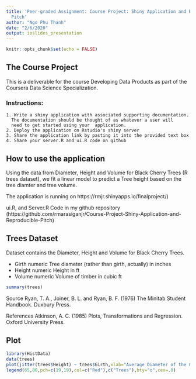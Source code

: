 ```yaml
---
title: 'Peer-graded Assignment: Course Project: Shiny Application and Reproducible
  Pitch'
author: "Ngo Phu Thanh"
date: "2/6/2020"
output: ioslides_presentation
---
```


```r
knitr::opts_chunk$set(echo = FALSE)
```

## The Course Project

This is a deliverable for the course Developing Data Products as part of the Coursera Data Science Specialization.

### Instructions:

    1. Write a shiny application with associated supporting documentation. 
      The documentation should be thought of as whatever a user will 
      need to get started using your  application.
    2. Deploy the application on Rstudio's shiny server
    3. Share the application link by pasting it into the provided text box
    4. Share your server.R and ui.R code on github


## How to use the application

Using the data from Diameter, Height and Volume for Black Cherry Trees (R trees dataset), we fit a linear model to predict a Tree height based on the tree diamter and tree volume.

The application is running on https://rmjr.shinyapps.io/finalproject/)

ui.R, and Server.R Code in my github repository
(https://github.com/rmarasiganjr/Course-Project-Shiny-Application-and-Reproducible-Pitch)

## Trees Dataset {.smaller}
Dataset contains the Diameter, Height and Volume for Black Cherry Trees.

- Girth 	numeric 	Tree diameter (rather than girth, actually) in inches
- Height	numeric 	Height in ft
- Volume	numeric 	Volume of timber in cubic ft
```r
summary(trees)
```
Source
Ryan, T. A., Joiner, B. L. and Ryan, B. F. (1976) The Minitab Student Handbook. Duxbury Press.

References
Atkinson, A. C. (1985) Plots, Transformations and Regression. Oxford University Press. 

## Plot

```r
library(HistData)
data(trees)
plot(jitter(trees$Height) ~ trees$Girth,xlab="Average Diameter of the Cheery Trees (in ft)",ylab="Height of the Cheery Trees (in ft)",main="Scatterplot of the Black Cherry Trees",pch=19,frame.plot=FALSE,col="light blue")
legend(65,80,pch=c(19,19),col=c("Red"),c("Trees"),bty="o",cex=.8)
```